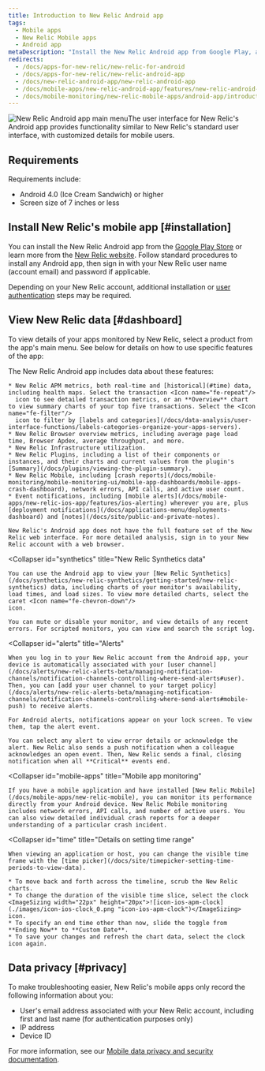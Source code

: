 ```yaml
---
title: Introduction to New Relic Android app
tags:
  - Mobile apps
  - New Relic Mobile apps
  - Android app
metaDescription: "Install the New Relic Android app from Google Play, and view your New Relic account''s apps, alert notifications, and more."
redirects:
  - /docs/apps-for-new-relic/new-relic-for-android
  - /docs/apps-for-new-relic/new-relic-android-app
  - /docs/new-relic-android-app/new-relic-android-app
  - /docs/mobile-apps/new-relic-android-app/features/new-relic-android-app
  - /docs/mobile-monitoring/new-relic-mobile-apps/android-app/introduction-new-relic-android-app
---
```


<ImageSizing width="125px" height="230px">![New Relic Android app main menu](./images/navigation_nexus.jpg "New Relic Android app main menu")</ImageSizing>The user interface for New Relic's Android app provides functionality similar to New Relic's standard user interface, with customized details for mobile users.

## Requirements

Requirements include:

* Android 4.0 (Ice Cream Sandwich) or higher
* Screen size of 7 inches or less

## Install New Relic's mobile app [#installation]

You can install the New Relic Android app from the [Google Play Store](https://play.google.com/store/apps/details?id=com.newrelic.rpm "Link opens in a new window") or learn more from the [New Relic website](https://newrelic.com/mobility). Follow standard procedures to install any Android app, then sign in with your New Relic user name (account email) and password if applicable.

Depending on your New Relic account, additional installation or [user authentication](/docs/mobile-apps/new-relic-mobile-apps/authentication-alerts/user-settings-authentication) steps may be required.

## View New Relic data [#dashboard]

To view details of your apps monitored by New Relic, select a product from the app's main menu. See below for details on how to use specific features of the app:

<CollapserGroup>
  <Collapser
    id="products"
    title="New Relic product details"
  >
    The New Relic Android app includes data about these features:

    * New Relic APM metrics, both real-time and [historical](#time) data, including health maps. Select the transaction <Icon name="fe-repeat"/>
      icon to see detailed transaction metrics, or an **Overview** chart to view summary charts of your top five transactions. Select the <Icon name="fe-filter"/>
      icon to filter by [labels and categories](/docs/data-analysis/user-interface-functions/labels-categories-organize-your-apps-servers).
    * New Relic Browser overview metrics, including average page load time, Browser Apdex, average throughput, and more.
    * New Relic Infrastructure utilization.
    * New Relic Plugins, including a list of their components or instances, and their charts and current values from the plugin's [Summary](/docs/plugins/viewing-the-plugin-summary).
    * New Relic Mobile, including [crash reports](/docs/mobile-monitoring/mobile-monitoring-ui/mobile-app-dashboards/mobile-apps-crash-dashboard), network errors, API calls, and active user count.
    * Event notifications, including [mobile alerts](/docs/mobile-apps/new-relic-ios-app/features/ios-alerting) wherever you are, plus [deployment notifications](/docs/applications-menu/deployments-dashboard) and [notes](/docs/site/public-and-private-notes).

    New Relic's Android app does not have the full feature set of the New Relic web interface. For more detailed analysis, sign in to your New Relic account with a web browser.
  </Collapser>

  <Collapser
    id="synthetics"
    title="New Relic Synthetics data"
  >
    You can use the Android app to view your [New Relic Synthetics](/docs/synthetics/new-relic-synthetics/getting-started/new-relic-synthetics) data, including charts of your monitor's availability, load times, and load sizes. To view more detailed charts, select the caret <Icon name="fe-chevron-down"/>
    icon.

    You can mute or disable your monitor, and view details of any recent errors. For scripted monitors, you can view and search the script log.
  </Collapser>

  <Collapser
    id="alerts"
    title="Alerts"
  >
    When you log in to your New Relic account from the Android app, your device is automatically associated with your [user channel](/docs/alerts/new-relic-alerts-beta/managing-notification-channels/notification-channels-controlling-where-send-alerts#user). Then, you can [add your user channel to your target policy](/docs/alerts/new-relic-alerts-beta/managing-notification-channels/notification-channels-controlling-where-send-alerts#mobile-push) to receive alerts.

    For Android alerts, notifications appear on your lock screen. To view them, tap the alert event.

    You can select any alert to view error details or acknowledge the alert. New Relic also sends a push notification when a colleague acknowledges an open event. Then, New Relic sends a final, closing notification when all **Critical** events end.
  </Collapser>

  <Collapser
    id="mobile-apps"
    title="Mobile app monitoring"
  >
    If you have a mobile application and have installed [New Relic Mobile](/docs/mobile-apps/new-relic-mobile), you can monitor its performance directly from your Android device. New Relic Mobile monitoring includes network errors, API calls, and number of active users. You can also view detailed individual crash reports for a deeper understanding of a particular crash incident.
  </Collapser>

  <Collapser
    id="time"
    title="Details on setting time range"
  >
    When viewing an application or host, you can change the visible time frame with the [time picker](/docs/site/timepicker-setting-time-periods-to-view-data).

    * To move back and forth across the timeline, scrub the New Relic charts.
    * To change the duration of the visible time slice, select the clock <ImageSizing width="22px" height="20px">![icon-ios-apm-clock](./images/icon-ios-clock_0.png "icon-ios-apm-clock")</ImageSizing> icon.
    * To specify an end time other than now, slide the toggle from **Ending Now** to **Custom Date**.
    * To save your changes and refresh the chart data, select the clock icon again.
  </Collapser>
</CollapserGroup>

## Data privacy [#privacy]

To make troubleshooting easier, New Relic's mobile apps only record the following information about you:

* User's email address associated with your New Relic account, including first and last name (for authentication purposes only)
* IP address
* Device ID

For more information, see our [Mobile data privacy and security documentation](/docs/mobile-monitoring/new-relic-mobile/get-started/security-mobile-apps).
